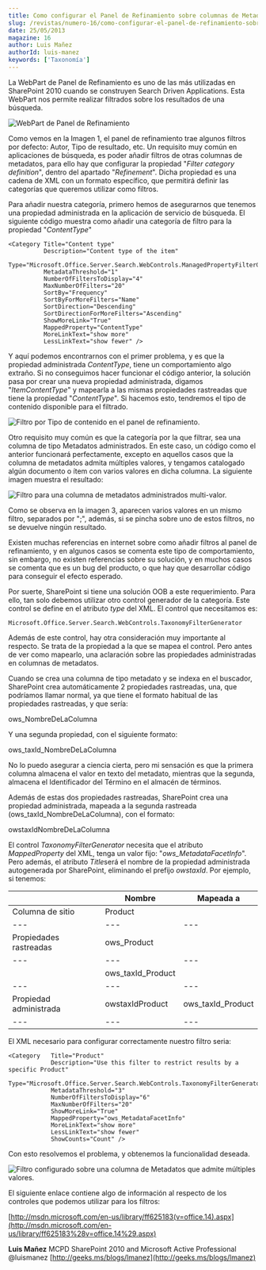 ```yaml
---
title: Como configurar el Panel de Refinamiento sobre columnas de Metadatos múltiples
slug: /revistas/numero-16/como-configurar-el-panel-de-refinamiento-sobre-columnas-de-metadatos-múltiples
date: 25/05/2013
magazine: 16
author: Luis Mañez
authorId: luis-manez
keywords: ['Taxonomía']
---
```






​La WebPart de Panel de Refinamiento es uno de las más utilizadas en SharePoint 2010 cuando se construyen Search Driven Applications. Esta WebPart nos permite realizar filtrados sobre los resultados de una búsqueda.

![WebPart de Panel de Refinamiento](../../../images/numero16/como-configurar-panel-refinamiento-columnas-metadatos/image_1.jpg)

Como vemos en la Imagen 1, el panel de refinamiento trae algunos filtros por defecto: Autor, Tipo de resultado, etc. Un requisito muy común en aplicaciones de búsqueda, es poder añadir filtros de otras columnas de metadatos, para ello hay que configurar la propiedad "*Filter category definition*", dentro del apartado "*Refinement*". Dicha propiedad es una cadena de XML con un formato específico, que permitirá definir las categorías que queremos utilizar como filtros.

Para añadir nuestra categoría, primero hemos de asegurarnos que tenemos una propiedad administrada en la aplicación de servicio de búsqueda. El siguiente código muestra como añadir una categoría de filtro para la propiedad "*ContentType*"

```
<Category Title="Content type" 
          Description="Content type of the item" 
          Type="Microsoft.Office.Server.Search.WebControls.ManagedPropertyFilterGenerator" 
          MetadataThreshold="1" 
          NumberOfFiltersToDisplay="4" 
          MaxNumberOfFilters="20" 
          SortBy="Frequency" 
          SortByForMoreFilters="Name" 
          SortDirection="Descending" 
          SortDirectionForMoreFilters="Ascending" 
          ShowMoreLink="True" 
          MappedProperty="ContentType" 
          MoreLinkText="show more" 
          LessLinkText="show fewer" />
```

Y aquí podemos encontrarnos con el primer problema, y es que la propiedad administrada *ContentType*, tiene un comportamiento algo extraño. Si no conseguimos hacer funcionar el código anterior, la solución pasa por crear una nueva propiedad administrada, digamos "*ItemContentType*" y mapearla a las mismas propiedades rastreadas que tiene la propiedad "*ContentType*". Si hacemos esto, tendremos el tipo de contenido disponible para el filtrado.

![Filtro por Tipo de contenido en el panel de refinamiento.](../../../images/numero16/como-configurar-panel-refinamiento-columnas-metadatos/image_2.jpg)

Otro requisito muy común es que la categoría por la que filtrar, sea una columna de tipo Metadatos administrados. En este caso, un código como el anterior funcionará perfectamente, excepto en aquellos casos que la columna de metadatos admita múltiples valores, y tengamos catalogado algún documento o ítem con varios valores en dicha columna. La siguiente imagen muestra el resultado:



![Filtro para una columna de metadatos administrados multi-valor.](../../../images/numero16/como-configurar-panel-refinamiento-columnas-metadatos/image_3.jpg)

Como se observa en la imagen 3, aparecen varios valores en un mismo filtro, separados por ";", además, si se pincha sobre uno de estos filtros, no se devuelve ningún resultado.

Existen muchas referencias en internet sobre como añadir filtros al panel de refinamiento, y en algunos casos se comenta este tipo de comportamiento, sin embargo, no existen referencias sobre su solución, y en muchos casos se comenta que es un bug del producto, o que hay que desarrollar código para conseguir el efecto esperado.

Por suerte, SharePoint si tiene una solución OOB a este requerimiento. Para ello, tan solo debemos utilizar otro control generador de la categoría. Este control se define en el atributo *type* del XML. El control que necesitamos es:

```
Microsoft.Office.Server.Search.WebControls.TaxonomyFilterGenerator
```



Además de este control, hay otra consideración muy importante al respecto. Se trata de la propiedad a la que se mapea el control. Pero antes de ver como mapearlo, una aclaración sobre las propiedades administradas en columnas de metadatos.

Cuando se crea una columna de tipo metadato y se indexa en el buscador, SharePoint crea automáticamente 2 propiedades rastreadas, una, que podríamos llamar normal, ya que tiene el formato habitual de las propiedades rastreadas, y que sería:

ows\_NombreDeLaColumna

Y una segunda propiedad, con el siguiente formato:

ows\_taxId\_NombreDeLaColumna

No lo puedo asegurar a ciencia cierta, pero mi sensación es que la primera columna almacena el valor en texto del metadato, mientras que la segunda, almacena el Identificador del Término en el almacén de términos.

Además de estas dos propiedades rastreadas, SharePoint crea una propiedad administrada, mapeada a la segunda rastreada (ows\_taxId\_NombreDeLaColumna), con el formato:

owstaxIdNombreDeLaColumna

El control *TaxonomyFilterGenerator* necesita que el atributo *MappedProperty* del XML, tenga un valor fijo: "*ows\_MetadataFacetInfo*". Pero además, el atributo *Title*será el nombre de la propiedad administrada autogenerada por SharePoint, eliminando el prefijo *owstaxId*. Por ejemplo, si tenemos:


| ​ | Nombre | Mapeada a |
| --- | --- | --- |
| Columna de sitio | Product |   |
| --- | --- | --- |
| Propiedades rastreadas | ows\_Product |   |
| --- | --- | --- |
| ​ | ows\_taxId\_Product |   |
| --- | --- | --- |
| Propiedad administrada | owstaxIdProduct | ows\_taxId\_Product |
| --- | --- | --- |




El XML necesario para configurar correctamente nuestro filtro seria:

```
<Category   Title="Product"              
            Description="Use this filter to restrict results by a specific Product"              
            Type="Microsoft.Office.Server.Search.WebControls.TaxonomyFilterGenerator"              
            MetadataThreshold="3"              
            NumberOfFiltersToDisplay="6"
            MaxNumberOfFilters="20"              
            ShowMoreLink="True"             
            MappedProperty="ows_MetadataFacetInfo"    
            MoreLinkText="show more"           
            LessLinkText="show fewer"         
            ShowCounts="Count" />
```

Con esto resolvemos el problema, y obtenemos la funcionalidad deseada.

![Filtro configurado sobre una columna de Metadatos que admite múltiples valores.](../../../images/numero16/como-configurar-panel-refinamiento-columnas-metadatos/image_4.jpg)

El siguiente enlace contiene algo de información al respecto de los controles que podemos utilizar para los filtros:

[http://msdn.microsoft.com/en-us/library/ff625183(v=office.14).aspx](http://msdn.microsoft.com/en-us/library/ff625183%28v=office.14%29.aspx)



**Luis Mañez**
 MCPD SharePoint 2010 and Microsoft Active Professional
 @luismanez
 [http://geeks.ms/blogs/lmanez](http://geeks.ms/blogs/lmanez)

